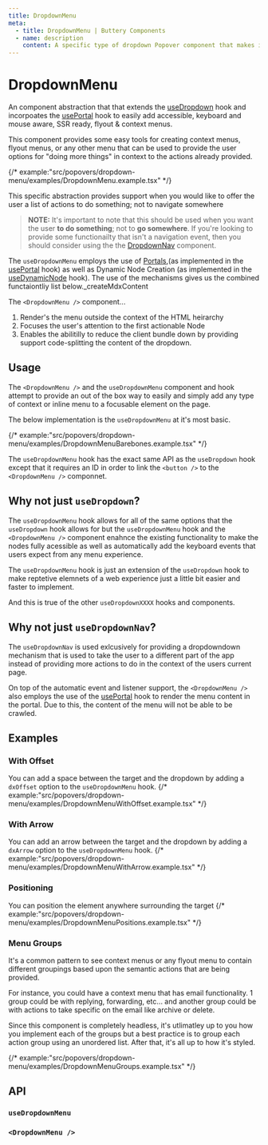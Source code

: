 ```yaml
---
title: DropdownMenu
meta:
  - title: DropdownMenu | Buttery Components
  - name: description
    content: A specific type of dropdown Popover component that makes it easy to add inline context menus that are 100% accessible and keyboard and mouse event aware.
---
```


# DropdownMenu

An component abstraction that that extends the [useDropdown](./hooks.useDropdown.mdx) hook and
incorpoates the [usePortal](./hooks.usePortal.mdx) hook to easily
add accessible, keyboard and mouse aware, SSR ready, flyout & context menus.

This component provides some easy tools for creating context menus, flyout menus,
or any other menu that can be used to provide the user options for "doing more things"
in context to the actions already provided.

{/* example:"src/popovers/dropdown-menu/examples/DropdownMenu.example.tsx" */}

This specific abstraction provides support when you would like to offer the user a list of actions to do something; not
to navigate somewhere

> **NOTE:** It's important to note that this should be used when you want the user **to do something**; not to **go somewhere**.
> If you're looking to provide some functionailty that isn't a navigation event, then you should consider using the
> the [DropdownNav](./components.popovers.dropdown-nav.mdx) component.

The `useDropdownMenu` employs the use of [Portals](https://react.dev/reference/react-dom/createPortal),(as implemented in
the [usePortal](./hooks.usePortal.mdx) hook) as well as Dynamic Node Creation (as implemented in the [useDynamicNode](./hooks.useDynamicNode.mdx)
hook). The use of the mechanisms gives us the combined functaiontliy list below.\_createMdxContent

The `<DropdownMenu />` component...

1. Render's the menu outside the context of the HTML heirarchy
2. Focuses the user's attention to the first actionable Node
3. Enables the abilitilly to reduce the client bundle down by providing support code-splitting the content of the dropdown.

## Usage

The `<DropdownMenu />` and the `useDropdownMenu` component and hook attempt to provide
an out of the box way to easily and simply add any type of context or inline menu to a
focusable element on the page.

The below implementation is the `useDropdownMenu` at it's most basic.

{/* example:"src/popovers/dropdown-menu/examples/DropdownMenuBarebones.example.tsx" */}

The `useDropdownMenu` hook has the exact same API as the `useDropdown` hook except that it
requires an ID in order to link the `<button />` to the `<DropdownMenu />` componnet.

## Why not just `useDropdown`?

The `useDropdownMenu` hook allows for all of the same options that the `useDropdown` hook allows for
but the `useDropdownMenu` hook and the `<DropdownMenu />` component enahnce the existing functionality
to make the nodes fully acessible as well as automatically add the keyboard events that users expect
from any menu experience.

The `useDropdownMenu` hook is just an extension of the `useDropdown` hook to make reptetive elemnets of
a web experience just a little bit easier and faster to implement.

And this is true of the other `useDropdownXXXX` hooks and components.

## Why not just `useDropdownNav`?

The `useDropdownNav` is used exlcusively for providing a dropdowndown mechanism that is used to take
the user to a different part of the app instead of providing more actions to do in the context of the
users current page.

On top of the automatic event and listener support, the `<DropdownMenu />` also employs the use of the [usePortal](./hooks.usePortal.mdx)
hook to render the menu content in the portal. Due to this, the content of the menu will not be able to be
crawled.

## Examples

### With Offset

You can add a space between the target and the dropdown by adding a `dxOffset` option to the
`useDropdownMenu` hook.
{/* example:"src/popovers/dropdown-menu/examples/DropdownMenuWithOffset.example.tsx" */}

### With Arrow

You can add an arrow between the target and the dropdown by adding a `dxArrow` option to the
`useDropdownMenu` hook.
{/* example:"src/popovers/dropdown-menu/examples/DropdownMenuWithArrow.example.tsx" */}

### Positioning

You can position the element anywhere surrounding the target
{/* example:"src/popovers/dropdown-menu/examples/DropdownMenuPositions.example.tsx" */}

### Menu Groups

It's a common pattern to see context menus or any flyout menu to contain different groupings
based upon the semantic actions that are being provided.

For instance, you could have a context menu that has email functionality. 1 group could be with
replying, forwarding, etc... and another group could be with actions to take specific on the email
like archive or delete.

Since this component is completely headless, it's utlimatley up to you how you implement each of the
groups but a best practice is to group each action group using an unordered list. After that, it's all
up to how it's styled.

{/* example:"src/popovers/dropdown-menu/examples/DropdownMenuGroups.example.tsx" */}

## API

### `useDropdownMenu`

### `<DropdownMenu />`
